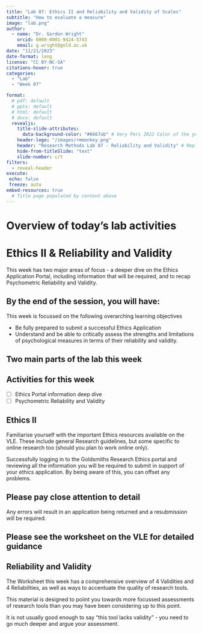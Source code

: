 ```yaml
---
title: "Lab 07: Ethics II and Reliability and Validity of Scales"
subtitle: "How to evaluate a measure"
image: "lab.png"
author: 
  - name: "Dr. Gordon Wright"
    orcid: 0000-0001-9424-5743
    email: g.wright@gold.ac.uk
date: "11/21/2023"
date-format: long
license: "CC BY-NC-SA"
citations-hover: true
categories: 
  - "Lab"
  - "Week 07"

format: 
  # pdf: default
  # pptx: default
  # html: default
  # docx: default
  revealjs: 
    title-slide-attributes: 
      data-background-color: "#6667ab" # Very Peri 2022 Color of the year
    header-logo: "/images/rmmonkey.png"
    header: "Research Methods Lab 07 - Reliability and Validity" # Replace it
    hide-from-titleSlide: "text"
    slide-number: c/t
filters:
  - reveal-header
execute:
 echo: false
 freeze: auto
embed-resources: true
  # Title page populated by content above
---
```


# Overview of today's lab activities

# Ethics II & Reliability and Validity

This week has two major areas of focus - a deeper dive on the Ethics
Application Portal, including information that will be required, and to
recap Psychometric Reliability and Validity.

## By the end of the session, you will have:

This week is focussed on the following overarching learning objectives

::: callout
-   Be fully prepared to submit a successful Ethics Application
-   Understand and be able to critically assess the strengths and
    limitations of psychological measures in terms of their reliability
    and validity.
:::

## Two main parts of the lab this week

::: {.callout-important icon="false"}
## Activities for this week

-   [ ] Ethics Portal information deep dive
-   [ ] Psychometric Reliability and Validity
:::

## Ethics II

Familiarise yourself with the important Ethics resources available on
the VLE. These include general Research guidelines, but some specific to
online research too (should you plan to work online only).

Successfully logging in to the Goldsmiths Research Ethics portal and
reviewing all the information you will be required to submit in support
of your ethics application. By being aware of this, you can offset any
problems.

::: callout-warning
## Please pay close attention to detail

Any errors will result in an application being returned and a
resubmission will be required.
:::

## Please see the worksheet on the VLE for detailed guidance

## Reliability and Validity

The Worksheet this week has a comprehensive overview of 4 Validities and
4 Reliabilities, as well as ways to accentuate the quality of research
tools.

This material is designed to poiint you towards more focussed
assessments of research tools than you may have been considering up to
this point.

It is not usually good enough to say "this tool lacks validity" - you
need to go much deeper and argue your assessment.
